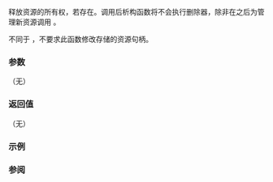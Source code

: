 {{cpp/experimental/unique_resource/title|release}}
{{cpp/experimental/unique_resource/navbar}}

{{ddcl | since=libfund_ts_3 |
void release() noexcept;
}}

释放资源的所有权，若存在。调用后析构函数将不会执行删除器，除非在之后为管理新资源调用 {{lc|reset}}。

不同于 {{lc|std::unique_ptr::release}}，不要求此函数修改存储的资源句柄。

===参数===
（无）

===返回值===
（无）

===示例===
{{example}}

===参阅===
{{dsc begin}}
{{dsc inc | cpp/memory/unique_ptr/dsc release}}
{{dsc end}}

{{langlinks|en|ja}}